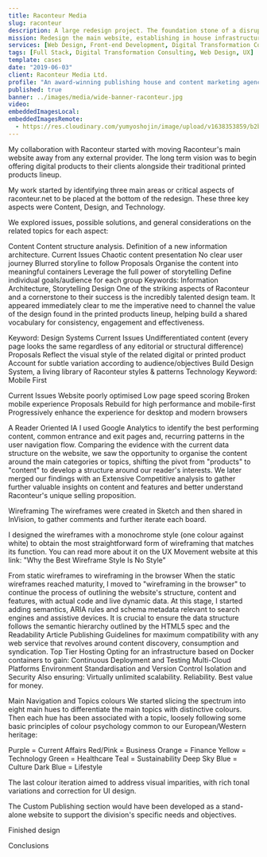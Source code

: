 ```yaml
---
title: Raconteur Media
slug: raconteur
description: A large redesign project. The foundation stone of a disruptive digital transformation process.
mission: Redesign the main website, establishing in house infrastructures and processes, preparing the ground for a wider digital offering.
services: [Web Design, Front-end Development, Digital Transformation Consulting]
tags: [Full Stack, Digital Transformation Consulting, Web Design, UX]
template: cases
date: "2019-06-03"
client: Raconteur Media Ltd.
profile: "An award-winning publishing house and content marketing agency based in London with the freshest ideas and strongest momentum in the market. <br />From printed reports in The Times and The Sunday Times to digital publishing and demand generation solutions, Raconteur helps B2B brands stand out as thought leaders, differentiate themselves from the competition and deliver results."
published: true
banner: ../images/media/wide-banner-raconteur.jpg
video:
embeddedImagesLocal:
embeddedImagesRemote:
  - https://res.cloudinary.com/yumyoshojin/image/upload/v1638353859/b2b/exness/exness_PWA_icon-1.svg
---
```


My collaboration with Raconteur started with moving Raconteur's main website away from any external provider. The long term vision was to begin offering digital products to their clients alongside their traditional printed products lineup.

My work started by identifying three main areas or critical aspects of raconteur.net to be placed at the bottom of the redesign. These three key aspects were Content, Design, and Technology.

We explored issues, possible solutions, and general considerations on the related topics for each aspect:

Content
Content structure analysis. Definition of a new information architecture.
Current Issues
Chaotic content presentation
No clear user journey
Blurred storyline to follow
Proposals
Organise the content into meaningful containers
Leverage the full power of storytelling
Define individual goals/audience for each group
Keywords: Information Architecture, Storytelling
Design
One of the striking aspects of Raconteur and a cornerstone to their success is the incredibly talented design team.
It appeared immediately clear to me the imperative need to channel the value of the design found in the printed products lineup, helping build a shared vocabulary for consistency, engagement and effectiveness.

Keyword: Design Systems
Current Issues
Undifferentiated content (every page looks the same regardless of any editorial or structural difference)
Proposals
Reflect the visual style of the related digital or printed product
Account for subtle variation according to audience/objectives
Build Design System, a living library of Raconteur styles & patterns
Technology
Keyword: Mobile First

Current Issues
Website poorly optimised
Low page speed scoring
Broken mobile experience
Proposals
Rebuild for high performance and mobile-first
Progressively enhance the experience for desktop and modern browsers

A Reader Oriented IA
I used Google Analytics to identify the best performing content, common entrance and exit pages and, recurring patterns in the user navigation flow.
Comparing the evidence with the current data structure on the website, we saw the opportunity to organise the content around the main categories or topics, shifting the pivot from "products" to "content" to develop a structure around our reader's interests.
We later merged our findings with an Extensive Competitive analysis to gather further valuable insights on content and features and better understand Raconteur's unique selling proposition.

Wireframing
The wireframes were created in Sketch and then shared in InVision, to gather comments and further iterate each board.

I designed the wireframes with a monochrome style (one colour against white) to obtain the most straightforward form of wireframing that matches its function.
You can read more about it on the UX Movement website at this link: "Why the Best Wireframe Style Is No Style"

From static wireframes to wireframing in the browser
When the static wireframes reached maturity, I moved to "wireframing in the browser" to continue the process of outlining the website's structure, content and features, with actual code and live dynamic data.
At this stage, I started adding semantics, ARIA rules and schema metadata relevant to search engines and assistive devices.
It is crucial to ensure the data structure follows the semantic hierarchy outlined by the HTML5 spec and the Readability Article Publishing Guidelines for maximum compatibility with any web service that revolves around content discovery, consumption and syndication.
Top Tier Hosting
Opting for an infrastructure based on Docker containers to gain:
Continuous Deployment and Testing
Multi-Cloud Platforms
Environment Standardisation and Version Control
Isolation and Security
Also ensuring:
Virtually unlimited scalability.
Reliability.
Best value for money.

Main Navigation and Topics colours
We started slicing the spectrum into eight main hues to differentiate the main topics with distinctive colours. Then each hue has been associated with a topic, loosely following some basic principles of colour psychology common to our European/Western heritage:

Purple = Current Affairs
Red/Pink = Business
Orange = Finance
Yellow = Technology
Green = Healthcare
Teal = Sustainability
Deep Sky Blue = Culture
Dark Blue = Lifestyle

The last colour iteration aimed to address visual imparities, with rich tonal variations and correction for UI design.

The Custom Publishing section would have been developed as a stand-alone website to support the division's specific needs and objectives.

Finished design

Conclusions
